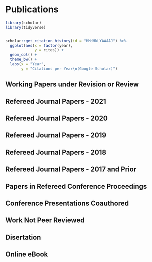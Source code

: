 
\clearpage

# Publications

<!-- ## Selected Publications

\begingroup
\setlength{\parindent}{-0.5in}
\setlength{\leftskip}{0.5in}

::: {#refs_selected}
:::
\endgroup -->


```{r, fig.width=6, fig.height=2, fig.align='center'}
library(scholar)
library(tidyverse)


scholar::get_citation_history(id = "HMdHkLYAAAAJ") %>% 
  ggplot(aes(x = factor(year),
             y = cites)) +
  geom_col() +
  theme_bw() +
  labs(x = "Year",
       y = "Citations per Year\n(Google Scholar)")
```





## **Working Papers under Revision or Review**

::: {#refs_journalspress}
:::

\vspace{7mm}

## **Refereed Journal Papers - 2021**


::: {#refs_journals2021}
:::

\vspace{7mm}


## **Refereed Journal Papers - 2020**


::: {#refs_journals2020}
:::


\vspace{7mm}

## **Refereed Journal Papers - 2019**

::: {#refs_journals2019}
:::


\vspace{7mm}


## **Refereed Journal Papers - 2018**

::: {#refs_journals2018}
:::

\vspace{7mm}


## **Refereed Journal Papers - 2017 and Prior**

::: {#refs_journals2017}
:::


\clearpage

## **Papers in Refereed Conference Proceedings**

::: {#refs_proceedings}
:::


\vspace{7mm}

## **Conference Presentations Coauthored**

::: {#refs_confco}
:::



\vspace{7mm}

## **Work Not Peer Reviewed**

::: {#refs_notpeer}
:::


\vspace{7mm}

## **Disertation**

::: {#refs_student}
:::


\vspace{7mm}

## **Online eBook**

::: {#refs_ebook}
:::



